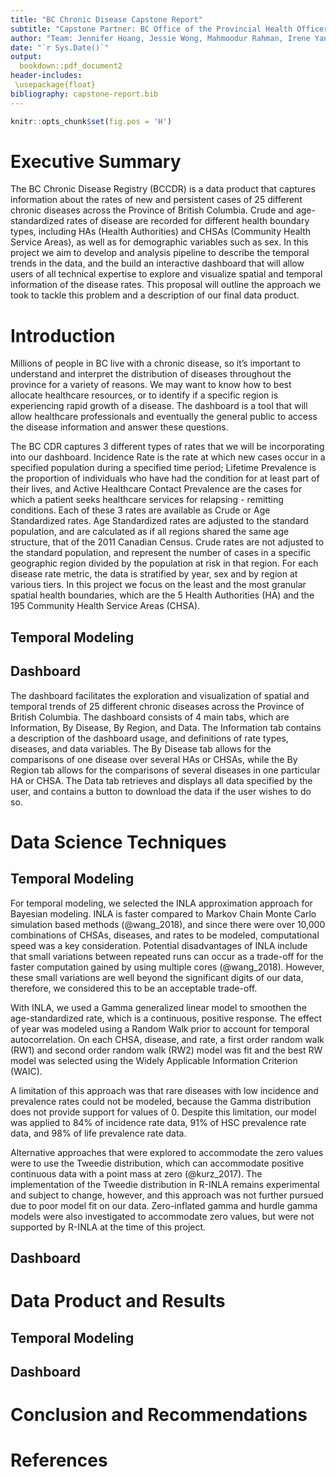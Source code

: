 ```yaml
---
title: "BC Chronic Disease Capstone Report"
subtitle: "Capstone Partner: BC Office of the Provincial Health Officer, Mentor: Daniel Chen"
author: "Team: Jennifer Hoang, Jessie Wong, Mahmoodur Rahman, Irene Yan"
date: "`r Sys.Date()`"
output: 
  bookdown::pdf_document2
header-includes:
 \usepackage{float}
bibliography: capstone-report.bib
---
```


```r
knitr::opts_chunk$set(fig.pos = 'H')
```
\newpage

# Executive Summary 

The BC Chronic Disease Registry (BCCDR) is a data product that captures
information about the rates of new and persistent cases of 25 different chronic
diseases across the Province of British Columbia. Crude and age-standardized
rates of disease are recorded for different health boundary types, including HAs 
(Health Authorities) and CHSAs (Community Health Service Areas), as well as for demographic
variables such as sex. In this project we aim to develop and analysis pipeline to describe
the temporal trends in the data, and the build an interactive dashboard that will allow users
of all technical expertise to explore and visualize spatial and temporal information of the 
disease rates. This proposal will outline the approach we took to
tackle this problem and a description of our final data product.

\newpage

# Introduction 

Millions of people in BC live with a chronic disease, so it's important
to understand and interpret the distribution of diseases
throughout the province for a variety of reasons. We may want to know
how to best allocate healthcare resources, or to identify if a specific
region is experiencing rapid growth of a disease. The dashboard is a
tool that will allow healthcare professionals and eventually the general
public to access the disease information and answer these questions.

The BC CDR captures 3 different types of rates that we will be incorporating into
our dashboard. Incidence Rate is the rate at which new cases occur in
a specified population during a specified time period; Lifetime
Prevalence is the proportion of individuals who have had the condition
for at least part of their lives, and Active Healthcare Contact
Prevalence are the cases for which a patient seeks healthcare services
for relapsing - remitting conditions. Each of these 3 rates are available
as Crude or Age Standardized rates. Age Standardized rates are adjusted
to the standard population, and are calculated as if all regions shared the same age structure,
that of the 2011 Canadian Census. Crude rates are not adjusted to the standard population, 
and represent the number of cases in a specific geographic region divided by the population
at risk in that region. For each disease rate metric, the data is stratified by year, 
sex and by region at various tiers. In this project we
focus on the least and the most granular spatial health boundaries, which are
the 5 Health Authorities (HA) and the 195 Community Health
Service Areas (CHSA).

## Temporal Modeling


## Dashboard

The dashboard facilitates the exploration and visualization of spatial and temporal trends of 
25 different chronic diseases across the Province of British Columbia. The dashboard consists of 4 main tabs,
which are Information, By Disease, By Region, and Data. The Information tab contains a description of the dashboard
usage, and definitions of rate types, diseases, and data variables. The By Disease tab allows for 
the comparisons of one disease over several HAs or CHSAs, while the By Region tab allows for the 
comparisons of several diseases in one particular HA or CHSA. The Data tab retrieves and displays all data specified
by the user, and contains a button to download the data if the user wishes to do so.




# Data Science Techniques

## Temporal Modeling

For temporal modeling, we selected the INLA approximation approach for Bayesian modeling. 
INLA is faster compared to Markov Chain Monte Carlo simulation based methods (@wang_2018), 
and since there were over 10,000 combinations of 
CHSAs, diseases, and rates to be modeled, computational speed was a key consideration.
Potential disadvantages of INLA include that small variations between repeated runs 
can occur as a trade-off for the faster computation gained by using multiple cores (@wang_2018). 
However, these small variations are well beyond the significant digits of our data, therefore, we considered this to be an acceptable trade-off.

With INLA, we used a Gamma generalized linear model to smoothen the 
age-standardized rate, which is a continuous, positive response. The effect of
year was modeled using a Random Walk prior to account for temporal autocorrelation.
On each CHSA, disease, and rate, a first order random walk (RW1) 
and second order random walk (RW2) model was fit and the best RW model was selected using the
Widely Applicable Information Criterion (WAIC).

A limitation of this approach was that rare diseases with low incidence and prevalence rates
could not be modeled, because the Gamma distribution does not provide support for values of 0.
Despite this limitation, our model was applied to 84% of incidence rate data, 91% of HSC prevalence rate data, and 98% of life prevalence rate data.

Alternative approaches that were explored to accommodate the zero values were to
use the Tweedie distribution, which can accommodate positive continuous data
with a point mass at zero (@kurz_2017). 
The implementation of the Tweedie distribution in R-INLA remains experimental and subject to change, 
however, and this approach was not further pursued due to poor model fit on our data. 
Zero-inflated gamma and hurdle gamma models were also investigated to accommodate zero values,
but were not supported by R-INLA at the time of this project.

## Dashboard


# Data Product and Results



## Temporal Modeling

## Dashboard




# Conclusion and Recommendations


# References
